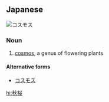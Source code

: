 ==Japanese==
{{wikipedia|lang=ja}}
[[Image:Cosmos2.jpg|thumb|コスモス]]
{{ja-kanjitab}}

===Noun===
{{wikipedia|Cosmos_(plant)}}

{{ja-noun|こすもす|コスモス}}

{{ja-noun|あきざくら|アキザクラ}}
# {{lb|ja|plant|sort=こすもす}} [[cosmos]], a genus of flowering plants

====Alternative forms====
* [[コスモス]]

[[hi:秋桜]]
